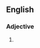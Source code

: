 ==English==

===Adjective===
{{en-adj|pos=[[under]]-[[served]]}}

# {{alternative spelling of|underserved}}
